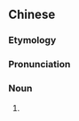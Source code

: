 {{also|京腔儿}}
==Chinese==
{{zh-forms|s=京腔儿|type=21}}

===Etymology===
{{zh-compound|京腔|兒|[[Beijing]] [[accent]]|''diminutive suffix''}}

===Pronunciation===
{{zh-pron
|m=jīngqiāngr
|cat=n
}}

===Noun===
{{zh-noun}}

# {{cmn-erhua form of|[[Beijing]] [[accent]]}}